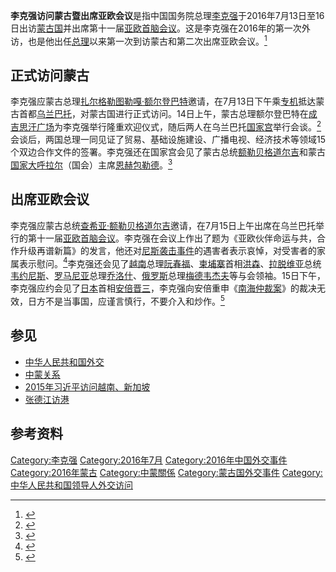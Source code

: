 {{Globalize/Mainland China}}

'''李克强访问蒙古暨出席亚欧会议'''是指中国国务院总理[[李克强|李克强]]于2016年7月13日至16日出访[[蒙古国|蒙古国]]并出席第十一届[[亚欧首脑会议|亚欧首脑会议]]。这是李克强在2016年的第一次外访，也是他出任[[中华人民共和国国务院总理|总理]]以来第一次到访蒙古和第二次出席亚欧会议。<ref>{{cite news|title=李克强出访蒙古国并出席第十一届亚欧首脑会议|url=http://www.xinhuanet.com/world/cnleaders/lkqcf1607/|publisher=新华网|date=2016年7月11日|accessdate=2016年7月16日|archive-date=2019年6月10日|archive-url=https://web.archive.org/web/20190610060116/http://www.xinhuanet.com/world/cnleaders/lkqcf1607/|dead-url=no}}</ref>

==正式访问蒙古==
李克强应蒙古总理[[扎尔格勒图勒嘎·额尔登巴特|扎尔格勒图勒嘎·额尔登巴特]]邀请，在7月13日下午乘[[行政专机|专机]]抵达蒙古首都[[乌兰巴托|乌兰巴托]]，对蒙古国进行正式访问。14日上午，蒙古总理额尔登巴特在[[成吉思汗广场|成吉思汗广场]]为李克强举行隆重欢迎仪式，随后两人在乌兰巴托[[国家宫|国家宫]]举行会谈。<ref>{{cite news|title=李克强同蒙古国总理额尔登巴特举行会谈|url=http://news.xinhuanet.com/politics/2016-07/14/c_1119220724.htm|publisher=新华网|date=2016年7月14日|accessdate=2016年7月16日|archive-date=2016年7月15日|archive-url=https://web.archive.org/web/20160715155516/http://news.xinhuanet.com/politics/2016-07/14/c_1119220724.htm|dead-url=no}}</ref>会谈后，两国总理一同见证了贸易、基础设施建设、广播电视、经济技术等领域15个双边合作文件的签署。李克强还在国家宫会见了蒙古总统[[额勒贝格道尔吉|额勒贝格道尔吉]]和蒙古[[国家大呼拉尔|国家大呼拉尔]]（国会）主席[[恩赫包勒德|恩赫包勒德]]。<ref>{{cite news|title=李克强会见蒙古国总统额勒贝格道尔吉|url=http://news.xinhuanet.com/politics/2016-07/14/c_1119220886.htm|publisher=新华网|date=2016年7月14日|accessdate=2016年7月16日|archive-date=2016年7月18日|archive-url=https://web.archive.org/web/20160718170754/http://news.xinhuanet.com/politics/2016-07/14/c_1119220886.htm|dead-url=no}}</ref>

==出席亚欧会议==
李克强应蒙古总统[[查希亚·额勒贝格道尔吉|查希亚·额勒贝格道尔吉]]邀请，在7月15日上午出席在乌兰巴托举行的第十一届[[亚欧首脑会议|亚欧首脑会议]]。李克强在会议上作出了题为《亚欧伙伴命运与共，合作升级再谱新篇》的发言，他还对[[2016年尼斯袭击事件|尼斯袭击事件]]的遇害者表示哀悼，对受害者的家属表示慰问。<ref>{{cite news|title=李克强出席第十一届亚欧首脑会议并发言|url=http://news.xinhuanet.com/politics/2016-07/15/c_1119227158.htm|publisher=新华网|date=2016年7月15日|accessdate=2016年7月16日|archive-date=2016年7月18日|archive-url=https://web.archive.org/web/20160718170759/http://news.xinhuanet.com/politics/2016-07/15/c_1119227158.htm|dead-url=no}}</ref>李克强还会见了[[越南|越南]]总理[[阮春福|阮春福]]、[[柬埔寨|柬埔寨]]首相[[洪森|洪森]]、[[拉脱维亚|拉脱维亚]]总统[[韦约尼斯|韦约尼斯]]、[[罗马尼亚|罗马尼亚]]总理[[乔洛什|乔洛什]]、[[俄罗斯|俄罗斯]]总理[[德米特里·阿纳托利耶维奇·梅德韦杰夫|梅德韦杰夫]]等与会领袖。15日下午，李克强应约会见了[[日本|日本]]首相[[安倍晋三|安倍晋三]]，李克强向安倍重申《[[南海仲裁案|南海仲裁案]]》的裁决无效，日方不是当事国，应谨言慎行，不要介入和炒作。<ref>{{cite news|title=李克强会见日本首相安倍晋三|url=http://news.xinhuanet.com/2016-07/15/c_1119227778.htm|publisher=新华网|date=2016年7月15日|accessdate=2016年7月16日|archive-date=2016年7月16日|archive-url=https://web.archive.org/web/20160716134216/http://news.xinhuanet.com/2016-07/15/c_1119227778.htm|dead-url=no}}</ref>

==参见==
{{portal box|中华人民共和国|欧洲|国际关系}}
*[[中华人民共和国外交|中华人民共和国外交]]
*[[中蒙关系|中蒙关系]]
*[[2015年习近平访问越南、新加坡|2015年习近平访问越南、新加坡]]
*[[张德江访港|张德江访港]]

==参考资料==
{{Reflist|2}}

[[Category:李克强|Category:李克强]]
[[Category:2016年7月|Category:2016年7月]]
[[Category:2016年中国外交事件|Category:2016年中国外交事件]]
[[Category:2016年蒙古|Category:2016年蒙古]]
[[Category:中蒙關係|Category:中蒙關係]]
[[Category:蒙古国外交事件|Category:蒙古国外交事件]]
[[Category:中华人民共和国领导人外交访问|Category:中华人民共和国领导人外交访问]]